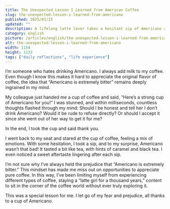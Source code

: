 ```yaml
---
title: The Unexpected Lesson I Learned from American Coffee
slug: the-unexpected-lesson-i-learned-from-americano
published: 2025/01/15
updated: ""
description: A lifelong latte lover takes a hesitant sip of Americano and discovers a surprising world of flavor, breaking free from coffee prejudices and embracing new experiences—one cup at a time.
category: english
picture: /articles/english/the-unexpected-lesson-i-learned-from-americano/1.png
alt: the-unexpected-lesson-i-learned-from-americano
width: 1154
height: 1122
tags: ["daily reflections", "life experience"]
---
```


I’m someone who hates drinking Americano. I always add milk to my coffee. Even though I know this makes it hard to appreciate the original flavor of coffee, the idea that “Americano is extremely bitter” remains deeply ingrained in my mind.

My colleague just handed me a cup of coffee and said, “Here’s a strong cup of Americano for you!” I was stunned, and within milliseconds, countless thoughts flashed through my mind: Should I be honest and tell her I don’t drink Americano? Would it be rude to refuse directly? Or should I accept it since she went out of her way to get it for me?

In the end, I took the cup and said thank you.

I went back to my seat and stared at the cup of coffee, feeling a mix of emotions. With some hesitation, I took a sip, and to my surprise, Americano wasn’t that bad! It tasted a bit like tea, with hints of caramel and black tea. I even noticed a sweet aftertaste lingering after each sip.

I’m not sure why I’ve always held the prejudice that “Americano is extremely bitter.” This mindset has made me miss out on opportunities to appreciate pure coffee. In this way, I’ve been limiting myself from experiencing different types of coffee, staying a “latte girl for a thousand years,” content to sit in the corner of the coffee world without ever truly exploring it.

This was a special lesson for me. I let go of my fear and prejudice, all thanks to a cup of Americano.
